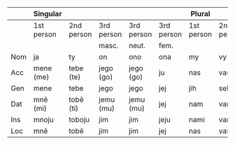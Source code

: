 |       | Singular  |        |           |           |         | Plural |        |           |          | Reflexive |
| ----- | --------- | ------ | --------- | --------- | ------- | ------ | ------ | --------- | -------- | --------- |
|       | 1st person| 2nd person| 3rd person | 3rd person | 3rd person | 1st person | 2nd person | 3rd person | 3rd person |           |
|       |           |          | masc.     | neut.     | fem.    |         |         | masc.anim. | other    |           |
| Nom   | ja        | ty       | on        | ono       | ona     | my      | vy      | oni       | one      | —         |
| Acc   | mene (me) | tebe (te)| jego (go) | jego (go) | ju      | nas     | vas     | jih        | je       | sebe (se) |
| Gen   | mene      | tebe     | jego      | jego      | jej     | jih     | sebe    |           |          |           |
| Dat   | mně (mi)  | tobě (ti)| jemu (mu) | jemu (mu) | jej     | nam     | vam     | jim       | sobě (si)|           |
| Ins   | mnoju     | toboju   | jim       | jim       | jeju    | nami    | vami    | jimi      | soboju   |           |
| Loc   | mně       | tobě     | jim       | jim       | jej     | nas     | vas     | jih       | sobě     |           |
